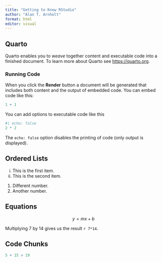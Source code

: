 ```yaml
---
title: "Getting to Know RStudio"
author: "Alan T. Arnholt"
format: html
editor: visual
---
```


## Quarto

Quarto enables you to _weave_ together content and executable code into a finished document. To learn more about Quarto see <https://quarto.org>.

### Running Code

When you click the **Render** button a document will be generated that includes both content and the output of embedded code. You can embed code like this:

```r
1 + 1
```

You can add options to executable code like this

```r
#| echo: false
2 * 2
```

The `echo: false` option disables the printing of code (only output is displayed).

## Ordered Lists

  i. This is the first item.
  ii. This is the second item.
  
  1. Different number.
  2. Another number.
  
## Equations

$$y = mx + b$$

Multiplying 7 by 14 gives us the result `r 7*14`.

## Code Chunks

```r
5 + 15 > 19
```

